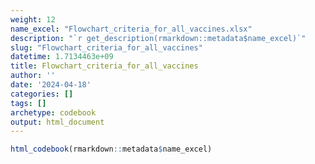 ```yaml
---
weight: 12
name_excel: "Flowchart_criteria_for_all_vaccines.xlsx"
description: "`r get_description(rmarkdown::metadata$name_excel)`"
slug: "Flowchart_criteria_for_all_vaccines"
datetime: 1.7134463e+09
title: Flowchart_criteria_for_all_vaccines
author: ''
date: '2024-04-18'
categories: []
tags: []
archetype: codebook
output: html_document
---
```


```r
html_codebook(rmarkdown::metadata$name_excel)
```
